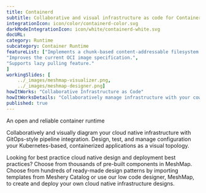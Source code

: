 ```yaml
---
title: Containerd  
subtitle: Collaborative and visual infrastructure as code for Containerd
integrationIcon: icon/color/containerd-color.svg
darkModeIntegrationIcon: icon/white/containerd-white.svg
docURL: 
category: Runtime
subcategory: Container Runtime
featureList: ["Implements a chunk-based content-addressable filesystem on top of a called RAFS (Registry Acceleration File System) format.",
"Improves the current OCI image specification.",
"Supports lazy pulling feature."
]
workingSlides: [
    ../_images/meshmap-visualizer.png,
    ../_images/meshmap-designer.png]
howItWorks: "Collaborative Infrastructure as Code"
howItWorksDetails: "Collaboratively manage infrastructure with your coworkers synchronously sharing the same designs."
published: true
---
```

<p>
    An open and reliable container runtime
</p>
<p>
    Collaboratively and visually diagram your cloud native infrastructure with GitOps-style pipeline integration. Design, test, and manage configuration your Kubernetes-based, containerized applications as a visual topology.
</p>
<p>
    Looking for best practice cloud native design and deployment best practices? Choose from thousands of pre-built components in MeshMap. Choose from hundreds of ready-made design patterns by importing templates from Meshery Catalog or use our low code designer, MeshMap, to create and deploy your own cloud native infrastructure designs.
</p>